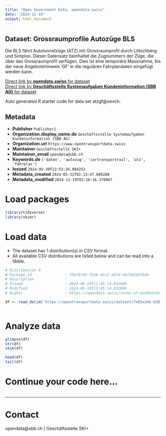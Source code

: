 ```yaml
---
title: "Open Government Data, opendata.swiss"
date: "2024-11-19"
output: html_document
---
```


## Dataset: Grossraumprofile Autozüge BLS

Die BLS fährt Autotunnelzüge (ATZ) mit Grossraumprofil durch Lötschberg und Simplon. Dieser Datensatz beinhaltet die Zugnummern der Züge, die über das Grossraumprofil verfügen. Dies ist eine temporäre Massnahme, bis der neue Angebotshinweis 'GF' in die regulären Fahrplandaten eingefügt werden kann.

[Direct link by **opendata.swiss** for dataset](https://opendata.swiss/de/dataset/grossraumprofile-autozuge-bls)<br>
[Direct link by **Geschäftsstelle Systemaufgaben Kundeninformation (SBB AG)** for dataset](https://opentransportdata.swiss/dataset/atzgf)

Auto generated R starter code for data set atzgf@oevch.

## Metadata

- **Publisher** `Publisher1`
- **Organization.display_name.de** `Geschäftsstelle Systemaufgaben Kundeninformation (SBB AG)`
- **Organization.url** `https://www.opentransportdata.swiss`
- **Maintainer** `Geschäftsstelle SKI+`
- **Maintainer_email** `opendata@sbb.ch`
- **Keywords.de** `['daten', 'autozug', 'cartransportrail', 'atz', 'fahrplan']`
- **Issued** `2024-05-30T13:53:34.804252`
- **Metadata_created** `2024-05-31T02:13:47.689280`
- **Metadata_modified** `2024-11-19T02:16:16.370867`


# Load packages

```r

library(tidyverse)
library(skimr)

```

# Load data

-   The dataset has 1 distribution(s) in CSV format.
-   All available CSV distributions are listed below and can be read into a tibble.

```r

# Distribution 0
# Package_id               : 75b707d3-f22b-41c2-a67d-e8f292e8fbd4
# Description              : 
# Issued                   : 2024-06-19T11:45:14.832686
# Modified                 : 2024-06-19T11:45:14.832686
# Rights                   : https://opendata.swiss/terms-of-use#terms_by

df <- read_delim('https://opentransportdata.swiss/dataset/fe05a34b-b20f-4513-b3b5-482ab13ef5f3/resource/9403b9a3-ce7d-4983-a89f-076dbf232daa/download/gf_bls_2024.csv')



```

# Analyze data

```r

glimpse(df)
str(df)
skim(df)

head(df)
tail(df)

```

# Continue your code here...

```r

```

------------------------------------------------------------------------

# Contact

opendata@sbb.ch | Geschäftsstelle SKI+
